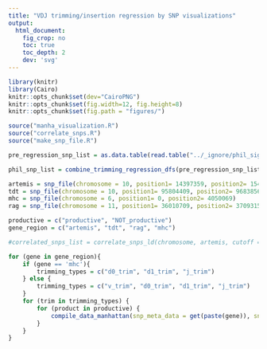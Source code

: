 ```yaml
---
title: "VDJ trimming/insertion regression by SNP visualizations"
output:
  html_document:
    fig_crop: no
    toc: true
    toc_depth: 2
    dev: 'svg'
---
```


```r
library(knitr)
library(Cairo)
knitr::opts_chunk$set(dev="CairoPNG")
knitr::opts_chunk$set(fig.width=12, fig.height=8) 
knitr::opts_chunk$set(fig.path = "figures/")

source("manha_visualization.R")
source("correlate_snps.R")
source("make_snp_file.R")

pre_regression_snp_list = as.data.table(read.table("../_ignore/phil_sig_snps/top100_trimming_pvals_for_maggie.tsv", sep = "\t", fill=TRUE, header = TRUE))[-c(1:4)]

phil_snp_list = combine_trimming_regression_dfs(pre_regression_snp_list, condensing = 'by_gene', trimming_type_list = c('v_trim', 'd0_trim', 'd1_trim', 'j_trim', "vd_insert", "vj_insert", "dj_insert"))

artemis = snp_file(chromosome = 10, position1= 14397359, position2= 15454432)
tdt = snp_file(chromosome = 10, position1= 95804409, position2= 96838564)
mhc = snp_file(chromosome = 6, position1= 0, position2= 4050069)
rag = snp_file(chromosome = 11, position1= 36010709, position2= 37093156)
```


```r
productive = c("productive", "NOT_productive")
gene_region = c("artemis", "tdt", "rag", "mhc")

#correlated_snps_list = correlate_snps_ld(chromosome, artemis, cutoff = 0.85)

for (gene in gene_region){
    if (gene == 'mhc'){
        trimming_types = c("d0_trim", "d1_trim", "j_trim")
    } else {
        trimming_types = c("v_trim", "d0_trim", "d1_trim", "j_trim")
    }
    for (trim in trimming_types) {
        for (product in productive) {
            compile_data_manhattan(snp_meta_data = get(paste(gene)), snp_id_list = unique(get(gene)$snp), correlated_snps = 'False', productivity = product, varying_int = 'True', trim_type = trim, chromosome = unique(get(gene)$chr), correlate_snps = "False", gene_conditioning = 'True', weighting = 'True', gene_region = gene)
        }
    }
}
```